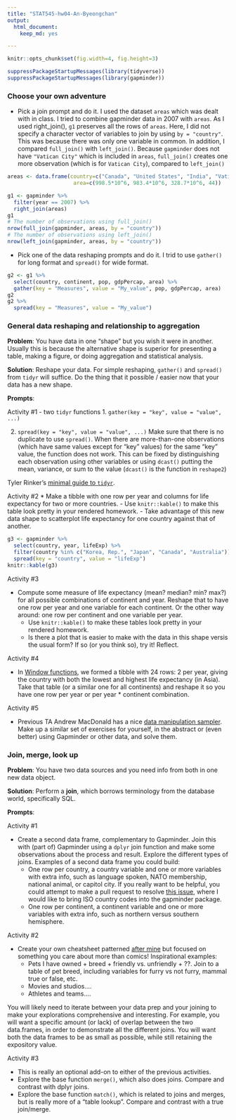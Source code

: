 ```yaml
---
title: "STAT545-hw04-An-Byeongchan"
output:
  html_document:
    keep_md: yes

---
```


```r
knitr::opts_chunk$set(fig.width=4, fig.height=3)
```

```r
suppressPackageStartupMessages(library(tidyverse))
suppressPackageStartupMessages(library(gapminder))
```


### Choose your own adventure

- Pick a join prompt and do it.
I used the dataset `areas` which was dealt with in class. I tried to combine gapminder data in 2007 with `areas`. As I used right_join(), `g1` preserves all the rows of `areas`. Here, I did not specify a character vector of variables to join by using `by = "country"`. This was because there was only one variable in common. 
In addition, I compared `full_join()` with `left_join()`. Because `gapminder` does not have `"Vatican City"` which is included in `areas`, `full_join()` creates one more observation (which is for `Vatican City`), compared to `left_join()`
```r
areas <- data.frame(country=c("Canada", "United States", "India", "Vatican City"),
                     area=c(998.5*10^6, 983.4*10^6, 328.7*10^6, 44))

g1 <- gapminder %>% 
  filter(year == 2007) %>% 
  right_join(areas)
g1
# The number of observations using full_join()
nrow(full_join(gapminder, areas, by = "country"))
# The number of observations using left_join()
nrow(left_join(gapminder, areas, by = "country"))
```

- Pick one of the data reshaping prompts and do it.
I trid to use `gather()` for long format and `spread()` for wide format.
```r
g2 <- g1 %>% 
  select(country, continent, pop, gdpPercap, area) %>% 
  gather(key = "Measures", value = "My_value", pop, gdpPercap, area)
g2
g2 %>% 
  spread(key = "Measures", value = "My_value")
```


### General data reshaping and relationship to aggregation

__Problem__: You have data in one "shape" but you wish it were in another. Usually this is because the alternative shape is superior for presenting a table, making a figure, or doing aggregation and statistical analysis.

__Solution__: Reshape your data. For simple reshaping, `gather()` and `spread()` from `tidyr` will suffice. Do the thing that it possible / easier now that your data has a new shape.

__Prompts__:

Activity #1
- two `tidyr` functions
1. `gather(key = "key", value = "value", ...)`

2. `spread(key = "key", value = "value", ...)`
Make sure that there is no duplicate to use `spread()`. When there are more-than-one observations (which have same values except for "key" values) for the same "key" value, the function does not work. This can be fixed by distinguishing each observation using other variables or using `dcast()` putting the mean, variance, or sum to the value (`dcast()` is the function in `reshape2`)

Tyler Rinker's [minimal guide to `tidyr`](https://github.com/trinker/tidyr_in_a_nutshell).

Activity #2
  * Make a tibble with one row per year and columns for life expectancy for two or more countries.
    - Use `knitr::kable()` to make this table look pretty in your rendered homework.
    - Take advantage of this new data shape to scatterplot life expectancy for one country against that of another.

```r
g3 <- gapminder %>% 
  select(country, year, lifeExp) %>% 
  filter(country %in% c("Korea, Rep.", "Japan", "Canada", "Australia")) %>% 
  spread(key = "country", value = "lifeExp")
knitr::kable(g3)
```



Activity #3

  * Compute some measure of life expectancy (mean? median? min? max?) for all possible combinations of continent and year. Reshape that to have one row per year and one variable for each continent. Or the other way around: one row per continent and one variable per year.
    - Use `knitr::kable()` to make these tables look pretty in your rendered homework.
    - Is there a plot that is easier to make with the data in this shape versis the usual form? If so (or you think so), try it! Reflect.

Activity #4

  * In [Window functions](http://stat545.com/block010_dplyr-end-single-table.html#window-functions), we formed a tibble with 24 rows: 2 per year, giving the country with both the lowest and highest life expectancy (in Asia). Take that table (or a similar one for all continents) and reshape it so you have one row per year or per year * continent combination.

Activity #5

  * Previous TA Andrew MacDonald has a nice [data manipulation sampler](https://gist.github.com/aammd/11386424). Make up a similar set of exercises for yourself, in the abstract or (even better) using Gapminder or other data, and solve them.

### Join, merge, look up

__Problem__: You have two data sources and you need info from both in one new data object.

__Solution__: Perform a __join__, which borrows terminology from the database world, specifically SQL.

__Prompts__:

Activity #1

  * Create a second data frame, complementary to Gapminder. Join this with (part of) Gapminder using a `dplyr` join function and make some observations about the process and result. Explore the different types of joins. Examples of a second data frame you could build:
    - One row per country, a country variable and one or more variables with extra info, such as language spoken, NATO membership, national animal, or capitol city. If you really want to be helpful, you could attempt to make a pull request to resolve [this issue](https://github.com/jennybc/gapminder/issues/13), where I would like to bring ISO country codes into the gapminder package.
    - One row per continent, a continent variable and one or more variables with extra info, such as northern versus southern hemisphere.

Activity #2

  * Create your own cheatsheet patterned [after mine](bit001_dplyr-cheatsheet.html) but focused on something you care about more than comics! Inspirational examples:
    - Pets I have owned + breed + friendly vs. unfriendly + ??. Join to a table of pet breed, including variables for furry vs not furry, mammal true or false, etc.
    - Movies and studios....
    - Athletes and teams....

You will likely need to iterate between your data prep and your joining to make your explorations comprehensive and interesting. For example, you will want a specific amount (or lack) of overlap between the two data.frames, in order to demonstrate all the different joins. You will want both the data frames to be as small as possible, while still retaining the expository value.

Activity #3

  * This is really an optional add-on to either of the previous activities.
  * Explore the base function `merge()`, which also does joins. Compare and contrast with dplyr joins.
  * Explore the base function `match()`, which is related to joins and merges, but is really more of a "table lookup". Compare and contrast with a true join/merge.
  
